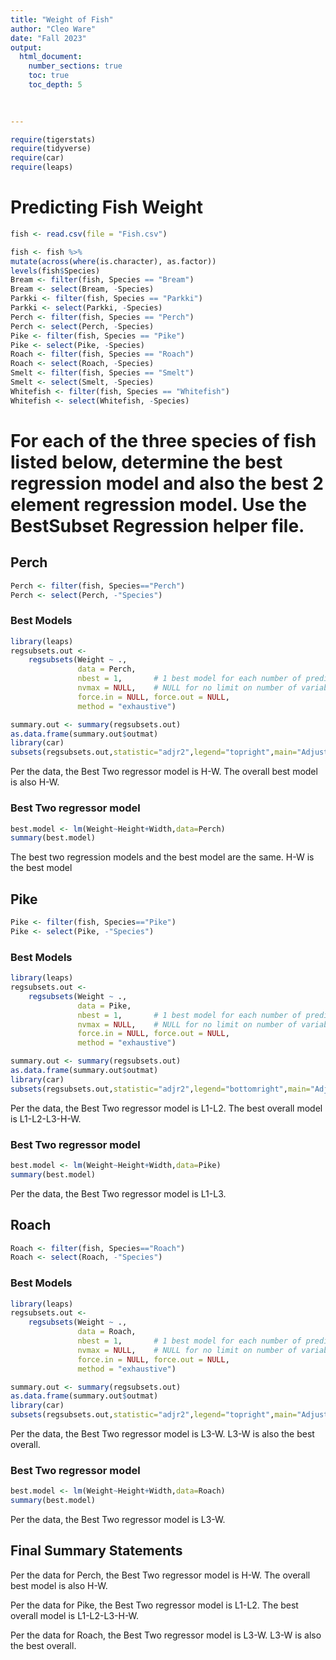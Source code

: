 ```yaml
---
title: "Weight of Fish"
author: "Cleo Ware"
date: "Fall 2023"  
output: 
  html_document:
    number_sections: true
    toc: true
    toc_depth: 5

 
    
---
```



```r
require(tigerstats)
require(tidyverse)
require(car)
require(leaps)
```

# Predicting Fish Weight
```r
fish <- read.csv(file = "Fish.csv")
```

```r
 
fish <- fish %>%
mutate(across(where(is.character), as.factor))
levels(fish$Species)
Bream <- filter(fish, Species == "Bream")
Bream <- select(Bream, -Species) 
Parkki <- filter(fish, Species == "Parkki")
Parkki <- select(Parkki, -Species) 
Perch <- filter(fish, Species == "Perch")
Perch <- select(Perch, -Species) 
Pike <- filter(fish, Species == "Pike")
Pike <- select(Pike, -Species) 
Roach <- filter(fish, Species == "Roach")
Roach <- select(Roach, -Species) 
Smelt <- filter(fish, Species == "Smelt")
Smelt <- select(Smelt, -Species) 
Whitefish <- filter(fish, Species == "Whitefish")
Whitefish <- select(Whitefish, -Species) 
```

# For each of the three species of fish listed below, determine the best regression model and also the best 2 element regression model. Use the BestSubset Regression helper file.


## Perch
```r
Perch <- filter(fish, Species=="Perch")
Perch <- select(Perch, -"Species")
```

### Best Models

```r
library(leaps)
regsubsets.out <-
    regsubsets(Weight ~ .,
               data = Perch,
               nbest = 1,       # 1 best model for each number of predictors
               nvmax = NULL,    # NULL for no limit on number of variables
               force.in = NULL, force.out = NULL,
               method = "exhaustive")

summary.out <- summary(regsubsets.out)
as.data.frame(summary.out$outmat)
library(car)
subsets(regsubsets.out,statistic="adjr2",legend="topright",main="Adjusted R^2")
```

Per the data, the Best Two regressor model is H-W. The overall best model is also H-W. 

### Best Two regressor model

```r
best.model <- lm(Weight~Height+Width,data=Perch)
summary(best.model)
```

The best two regression models and the best model are the same. H-W is the best model


## Pike
```r
Pike <- filter(fish, Species=="Pike")
Pike <- select(Pike, -"Species")
```

### Best Models

```r
library(leaps)
regsubsets.out <-
    regsubsets(Weight ~ .,
               data = Pike,
               nbest = 1,       # 1 best model for each number of predictors
               nvmax = NULL,    # NULL for no limit on number of variables
               force.in = NULL, force.out = NULL,
               method = "exhaustive")

summary.out <- summary(regsubsets.out)
as.data.frame(summary.out$outmat)
library(car)
subsets(regsubsets.out,statistic="adjr2",legend="bottomright",main="Adjusted R^2")
```



Per the data, the Best Two regressor model is L1-L2. The best overall model is L1-L2-L3-H-W.    

### Best Two regressor model

```r
best.model <- lm(Weight~Height+Width,data=Pike)
summary(best.model)
```

Per the data, the Best Two regressor model is L1-L3.

## Roach

```r
Roach <- filter(fish, Species=="Roach")
Roach <- select(Roach, -"Species")
```


### Best Models

```r
library(leaps)
regsubsets.out <-
    regsubsets(Weight ~ .,
               data = Roach,
               nbest = 1,       # 1 best model for each number of predictors
               nvmax = NULL,    # NULL for no limit on number of variables
               force.in = NULL, force.out = NULL,
               method = "exhaustive")

summary.out <- summary(regsubsets.out)
as.data.frame(summary.out$outmat)
library(car)
subsets(regsubsets.out,statistic="adjr2",legend="topright",main="Adjusted R^2")
```

Per the data, the Best Two regressor model is L3-W. L3-W is also the best overall.

### Best Two regressor model

```r
best.model <- lm(Weight~Height+Width,data=Roach)
summary(best.model)
```

Per the data, the Best Two regressor model is L3-W.

## Final Summary Statements

Per the data for Perch, the Best Two regressor model is H-W. The overall best model is also H-W. 

Per the data for Pike, the Best Two regressor model is L1-L2. The best overall model is L1-L2-L3-H-W.

Per the data for Roach, the Best Two regressor model is L3-W. L3-W is also the best overall.

